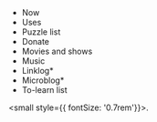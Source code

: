 <SEO title="/misc" />

##

- <Link to='./now'>Now</Link>
- <Link to='./uses'>Uses</Link>
- <Link to="./puzzles">Puzzle list</Link>
- <Link to='./donate'>Donate</Link>
- <Link to='./movies-tv'>Movies and shows</Link>
- <Link to='./music' style={{pointerEvents: 'none'}}>Music</Link>
- <Link to='./linklog'>Linklog*</Link>
- <Link to='./microblog'>Microblog*</Link>
- <Link to='./tolearn'>To-learn list</Link><br />
<small style={{ fontSize: '0.7rem'}}><Link to='./u7h9qf8h4z'>.</Link></small>
